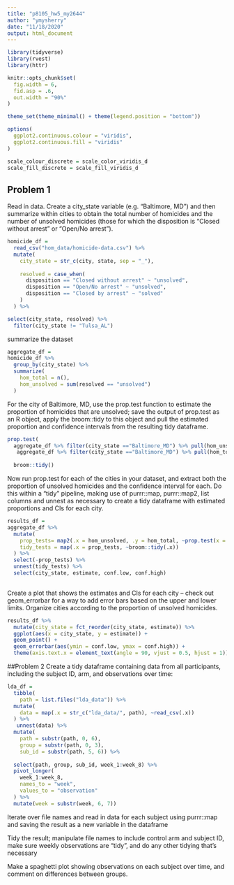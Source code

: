 ```yaml
---
title: "p8105_hw5_my2644"
author: "ymysherry"
date: "11/18/2020"
output: html_document
---
```


```r
library(tidyverse)
library(rvest)
library(httr)

```

```r
knitr::opts_chunk$set(
  fig.width = 6,
  fid.asp = .6,
  out.width = "90%"
)

theme_set(theme_minimal() + theme(legend.position = "bottom"))

options(
  ggplot2.continuous.colour = "viridis",
  ggplot2.continuous.fill = "viridis"
)

scale_colour_discrete = scale_color_viridis_d
scale_fill_discrete = scale_fill_viridis_d
```

## Problem 1
Read in data. Create a city_state variable (e.g. “Baltimore, MD”) and then summarize within cities to obtain the total number of homicides and the number of unsolved homicides (those for which the disposition is “Closed without arrest” or “Open/No arrest”).
```r
homicide_df = 
  read_csv("hom_data/homicide-data.csv") %>% 
  mutate(
    city_state = str_c(city, state, sep = "_"),
    
    resolved = case_when(
      disposition == "Closed without arrest" ~ "unsolved",
      disposition == "Open/No arrest" ~ "unsolved",
      disposition == "Closed by arrest" ~ "solved"
    )
  ) %>% 

select(city_state, resolved) %>% 
  filter(city_state != "Tulsa_AL")
```

summarize the dataset

```r
aggregate_df = 
homicide_df %>% 
  group_by(city_state) %>% 
  summarize(
    hom_total = n(),
    hom_unsolved = sum(resolved == "unsolved")
  )
```

For the city of Baltimore, MD, use the prop.test function to estimate the proportion of homicides that are unsolved; save the output of prop.test as an R object, apply the broom::tidy to this object and pull the estimated proportion and confidence intervals from the resulting tidy dataframe.

```r
prop.test(
  aggregate_df %>% filter(city_state =="Baltimore_MD") %>% pull(hom_unsolved),
   aggregate_df %>% filter(city_state =="Baltimore_MD") %>% pull(hom_total)) %>% 
  
  broom::tidy()
```

Now run prop.test for each of the cities in your dataset, and extract both the proportion of unsolved homicides and the confidence interval for each. Do this within a “tidy” pipeline, making use of purrr::map, purrr::map2, list columns and unnest as necessary to create a tidy dataframe with estimated proportions and CIs for each city.
```r
results_df =
aggregate_df %>% 
  mutate(
    prop_tests= map2(.x = hom_unsolved, .y = hom_total, ~prop.test(x = .x, n = .y)),
    tidy_tests = map(.x = prop_tests, ~broom::tidy(.x))
  ) %>%
  select(-prop_tests) %>%
  unnest(tidy_tests) %>%
  select(city_state, estimate, conf.low, conf.high)
  
```


Create a plot that shows the estimates and CIs for each city – check out geom_errorbar for a way to add error bars based on the upper and lower limits. Organize cities according to the proportion of unsolved homicides.
 
```r
results_df %>%
  mutate(city_state = fct_reorder(city_state, estimate)) %>%
  ggplot(aes(x = city_state, y = estimate)) +
  geom_point() +
  geom_errorbar(aes(ymin = conf.low, ymax = conf.high)) +
  theme(axis.text.x = element_text(angle = 90, vjust = 0.5, hjust = 1))
```
##Problem 2
Create a tidy dataframe containing data from all participants, including the subject ID, arm, and observations over time:
```r
lda_df = 
  tibble(
    path = list.files("lda_data")) %>% 
  mutate(
    data = map(.x = str_c("lda_data/", path), ~read_csv(.x))
  ) %>%
   unnest(data) %>% 
  mutate(
    path = substr(path, 0, 6),
    group = substr(path, 0, 3),
    sub_id = substr(path, 5, 6)) %>%
  
  select(path, group, sub_id, week_1:week_8) %>%
  pivot_longer(
    week_1:week_8,
    names_to = "week",
    values_to = "observation"
  ) %>%
  mutate(week = substr(week, 6, 7))

```


Iterate over file names and read in data for each subject using purrr::map and saving the result as a new variable in the dataframe


Tidy the result; manipulate file names to include control arm and subject ID, make sure weekly observations are “tidy”, and do any other tidying that’s necessary


Make a spaghetti plot showing observations on each subject over time, and comment on differences between groups.


